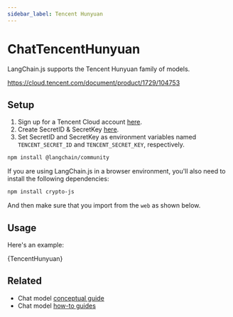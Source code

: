 ```yaml
---
sidebar_label: Tencent Hunyuan
---
```



# ChatTencentHunyuan

LangChain.js supports the Tencent Hunyuan family of models.

https://cloud.tencent.com/document/product/1729/104753

## Setup

1. Sign up for a Tencent Cloud account [here](https://cloud.tencent.com/register).
2. Create SecretID & SecretKey [here](https://console.cloud.tencent.com/cam/capi).
3. Set SecretID and SecretKey as environment variables named `TENCENT_SECRET_ID` and `TENCENT_SECRET_KEY`, respectively.


<IntegrationInstallTooltip></IntegrationInstallTooltip>

```bash npm2yarn
npm install @langchain/community
```

If you are using LangChain.js in a browser environment, you'll also need to install the following dependencies:

```bash npm2yarn
npm install crypto-js
```

And then make sure that you import from the `web` as shown below.

## Usage

Here's an example:


<CodeBlock language="typescript">{TencentHunyuan}</CodeBlock>


## Related

- Chat model [conceptual guide](/docs/concepts/#chat-models)
- Chat model [how-to guides](/docs/how_to/#chat-models)
